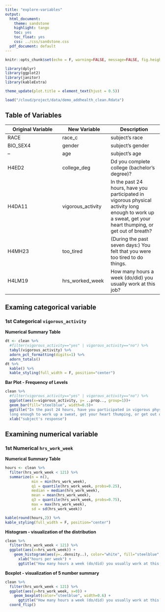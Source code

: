 ```yaml
---
title: "explore-variables"
output:
  html_document:
    theme: sandstone
    highlight: tango
    toc: yes
    toc_float: yes
    css: ../css/sandstone.css
  pdf_document: default
---
```



```r
knitr::opts_chunk$set(echo = F, warning=FALSE, message=FALSE, fig.height=4, fig.align='center') #Chunk default settings 
```

```r
library(dplyr)
library(ggplot2)
library(janitor)
library(kableExtra)
```


```r
theme_update(plot.title = element_text(hjust = 0.5))
```

```r
load("/cloud/project/data/demo_addhealth_clean.Rdata")
```


## Table of Variables

Original Variable  |   New Variable  |    Description
-------------------|-----------------|------------------
RACE  |  race_c  | subject's race
BIO_SEX4 | gender | subject's gender
--  |  age | subject's age
H4ED2 | college_deg | Dd you complete college (bachelor's degree)?
H4DA11 | vigorous_activity | In the past 24 hours, have you participated in vigorous physical activity long enough to work up a sweat, get your heart thumping, or get out of breath?
H4MH23 | too_tired | (During the past seven days:) You felt that you were too tired to do things.
H4LM19 | hrs_worked_week | How many hours a week (do/did) you usually work at this job?

## Examing categorical variable 
### 1st Categorical `vigorous_activity`

**Numerical Summary Table**  

```r
dt <- clean %>%
  #filter(vigorous_activity=="yes" | vigorous_activity=="no") %>% 
  tabyl(vigorous_activity) %>%
  adorn_pct_formatting(digits=1) %>%
  adorn_totals()
dt %>%
  kable() %>%
  kable_styling(full_width = F, position="center")
```

**Bar Plot - Frequency of Levels**

```r
clean %>% 
  #filter(vigorous_activity=="yes" | vigorous_activity=="no") %>% 
  ggplot(aes(x=vigorous_activity, y= ..prop.., group=1))+
  geom_bar(fill="steelblue", width=0.5)+
  ggtitle("In the past 24 hours, have you participated in vigorous physical activity
  long enough to work up a sweat, get your heart thumping, or get out of breath?") +
  xlab("subject's response")
```

## Examining numerical variable 
### 1st Numerical `hrs_work_week`

**Numerical Summary Table** 

```r
hours <- clean %>% 
  filter(hrs_work_week < 121) %>% 
  summarize(n = n(),
            min = min(hrs_work_week),
            q1 = quantile(hrs_work_week, probs=0.25),
            median = median(hrs_work_week),
            mean = mean(hrs_work_week),
            q3 = quantile(hrs_work_week, probs=0.75),
            max = max(hrs_work_week),
            sd = sd(hrs_work_week))

kable(round(hours,2)) %>% 
kable_styling(full_width = F, position="center")
```


**Histogram - visualization of the distribution**

```r
clean %>%
  filter(hrs_work_week < 121) %>% 
  ggplot(aes(x=hrs_work_week)) + 
    geom_histogram(aes(y=..density..), color="white", fill="steelblue", binwidth = 5) + 
      xlab("hours per week") +
      ggtitle("How many hours a week (do/did) you usually work at this job?") 
```

**Boxplot - visualization of 5 number summary**

```r
clean %>%
  filter(hrs_work_week < 121) %>% 
  ggplot(aes(y=hrs_work_week, x=0)) + 
    geom_boxplot(color="steelblue", width=0.6) + 
      ggtitle("How many hours a week (do/did) you usually work at this job?") +
  coord_flip()
```












